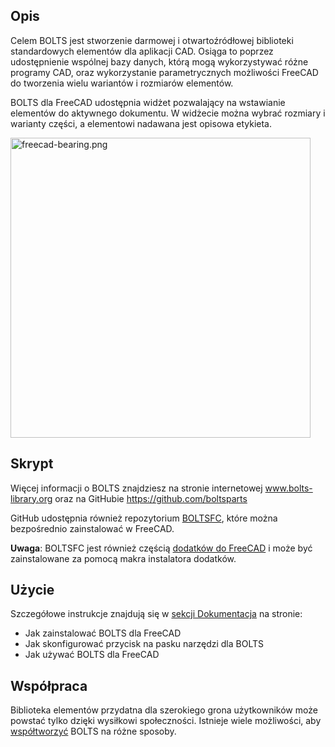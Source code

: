 <languages/>
{{Macro/pl
|Name=BOLTS
|Icon=Macro_BOLTS.png
|Description=BOLTS stara się dostarczyć bibliotekę popularnych i standardowych elementów do FreeCAD.
|Author=jreinhardt
}}

==Opis==
Celem BOLTS jest stworzenie darmowej i otwartoźródłowej biblioteki standardowych elementów dla aplikacji CAD. Osiąga to poprzez udostępnienie wspólnej bazy danych, którą mogą wykorzystywać różne programy CAD, oraz wykorzystanie parametrycznych możliwości FreeCAD do tworzenia wielu wariantów i rozmiarów elementów.

BOLTS dla FreeCAD udostępnia widżet pozwalający na wstawianie elementów do aktywnego dokumentu. W widżecie można wybrać rozmiary i warianty części, a elementowi nadawana jest opisowa etykieta.

[[File:freecad-bearing.png|480px]]
{{Caption|Widżet BOLTS oraz łożysko z BOLTS}}


==Skrypt==
Więcej informacji o BOLTS znajdziesz na stronie internetowej [https://www.bolts-library.org/en/index.html www.bolts-library.org] oraz na GitHubie [https://github.com/boltsparts https://github.com/boltsparts]

GitHub udostępnia również repozytorium [https://github.com/boltsparts/BOLTSFC BOLTSFC], które można bezpośrednio zainstalować w FreeCAD.

'''Uwaga''': BOLTSFC jest również częścią [https://github.com/FreeCAD/FreeCAD-addons dodatków do FreeCAD] i może być zainstalowane za pomocą makra instalatora dodatków.

==Użycie==
Szczegółowe instrukcje znajdują się w [https://github.com/boltsparts/BOLTSFC/blob/master/README.md sekcji Dokumentacja] na stronie:
* Jak zainstalować BOLTS dla FreeCAD
* Jak skonfigurować przycisk na pasku narzędzi dla BOLTS
* Jak używać BOLTS dla FreeCAD

==Współpraca==
Biblioteka elementów przydatna dla szerokiego grona użytkowników może powstać tylko dzięki wysiłkowi społeczności. Istnieje wiele możliwości, aby [https://boltsparts.github.io/en/contribute.html współtworzyć] BOLTS na różne sposoby.